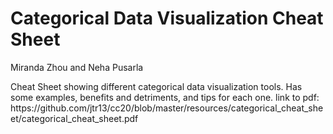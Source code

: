 # Categorical Data Visualization Cheat Sheet

Miranda Zhou and Neha Pusarla

Cheat Sheet showing different categorical data visualization tools. Has some examples, benefits and detriments, and tips for each one.
link to pdf: https://github.com/jtr13/cc20/blob/master/resources/categorical_cheat_sheet/categorical_cheat_sheet.pdf
